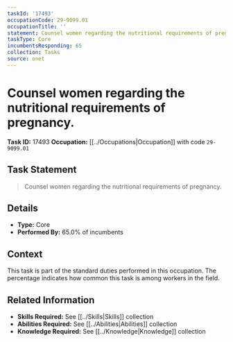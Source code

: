 ```yaml
---
taskId: '17493'
occupationCode: 29-9099.01
occupationTitle: ''
statement: Counsel women regarding the nutritional requirements of pregnancy.
taskType: Core
incumbentsResponding: 65
collection: Tasks
source: onet
---
```

# Counsel women regarding the nutritional requirements of pregnancy.

**Task ID:** 17493
**Occupation:** [[../Occupations|Occupation]] with code `29-9099.01`

## Task Statement

> Counsel women regarding the nutritional requirements of pregnancy.

## Details

- **Type:** Core
- **Performed By:** 65.0% of incumbents

## Context

This task is part of the standard duties performed in this occupation. The percentage indicates how common this task is among workers in the field.

## Related Information

- **Skills Required:** See [[../Skills|Skills]] collection
- **Abilities Required:** See [[../Abilities|Abilities]] collection
- **Knowledge Required:** See [[../Knowledge|Knowledge]] collection
